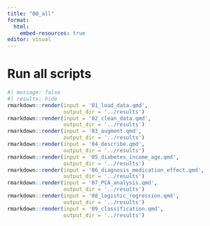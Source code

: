 ```yaml
---
title: "00_all"
format:
  html:
    embed-resources: true
editor: visual
---
```


# Run all scripts

```r
#| message: false
#| results: hide
rmarkdown::render(input = '01_load_data.qmd',
                  output_dir = '../results')
rmarkdown::render(input = '02_clean_data.qmd',
                  output_dir = '../results')
rmarkdown::render(input = '03_augment.qmd',
                  output_dir = '../results')
rmarkdown::render(input = '04_describe.qmd',
                  output_dir = '../results')
rmarkdown::render(input = '05_diabetes_income_age.qmd',
                  output_dir = '../results')
rmarkdown::render(input = '06_diagnosis_medication_effect.qmd',
                  output_dir = '../results')
rmarkdown::render(input = '07_PCA_analysis.qmd',
                  output_dir = '../results')
rmarkdown::render(input = '08_logistic_regression.qmd',
                  output_dir = '../results')
rmarkdown::render(input = '09_classification.qmd',
                  output_dir = '../results')
                  
```
